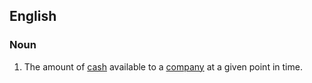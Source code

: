 ==English==

===Noun===
{{en-noun}}

# {{lb|en|business|finance}} The amount of [[cash]] available to a [[company]] at a given point in time.